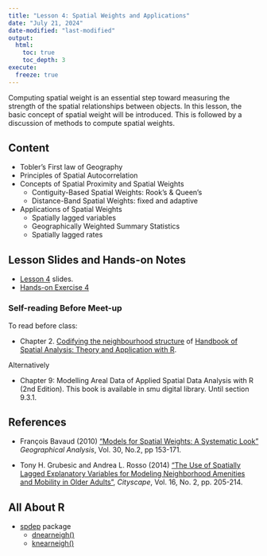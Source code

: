 ```yaml
---
title: "Lesson 4: Spatial Weights and Applications"
date: "July 21, 2024"
date-modified: "last-modified"
output:
  html:
    toc: true
    toc_depth: 3
execute: 
  freeze: true
---
```


Computing spatial weight is an essential step toward measuring the strength of the spatial relationships between objects. In this lesson, the basic concept of spatial weight will be introduced. This is followed by a discussion of methods to compute spatial weights.

## Content

-   Tobler's First law of Geography
-   Principles of Spatial Autocorrelation
-   Concepts of Spatial Proximity and Spatial Weights
    -   Contiguity-Based Spatial Weights: Rook's & Queen's
    -   Distance-Band Spatial Weights: fixed and adaptive
-   Applications of Spatial Weights
    -   Spatially lagged variables
    -   Geographically Weighted Summary Statistics
    -   Spatially lagged rates

## Lesson Slides and Hands-on Notes

-   [Lesson 4](../lesson/Lesson04/Lesson04-Spatial_Weights.html) slides.
-   [Hands-on Exercise 4](https://r4gdsa.netlify.app/chap08.html)

### Self-reading Before Meet-up

To read before class:

-   Chapter 2. [Codifying the neighbourhood structure](https://www.insee.fr/en/statistiques/fichier/3635545/imet131-f-chapitre-2.pdf) of [Handbook of Spatial Analysis: Theory and Application with R](https://www.insee.fr/en/information/3635545).

Alternatively

-   Chapter 9: Modelling Areal Data of Applied Spatial Data Analysis with R (2nd Edition). This book is available in smu digital library. Until section 9.3.1.

## References

-   François Bavaud (2010) ["Models for Spatial Weights: A Systematic Look"](https://onlinelibrary.wiley.com/doi/abs/10.1111/j.1538-4632.1998.tb00394.x) *Geographical Analysis*, Vol. 30, No.2, pp 153-171.

-   Tony H. Grubesic and Andrea L. Rosso (2014) ["The Use of Spatially Lagged Explanatory Variables for Modeling Neighborhood Amenities and Mobility in Older Adults"](https://www-jstor-org.libproxy.smu.edu.sg/stable/26326897?sid=primo&seq=1#metadata_info_tab_contents), *Cityscape*, Vol. 16, No. 2, pp. 205-214.

## All About R

-   [spdep](https://r-spatial.github.io/spdep/articles/CO69.html) package
    -   [dnearneigh()](https://r-spatial.github.io/spdep/reference/dnearneigh.html)
    -   [knearneigh()](https://r-spatial.github.io/spdep/reference/knearneigh.html)
